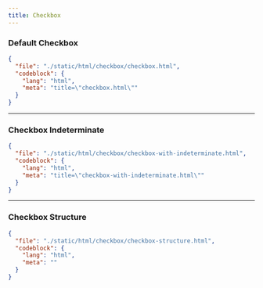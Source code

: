 ```yaml
---
title: Checkbox
---
```


### Default Checkbox

<ComponentPreview src="/checkbox/checkbox" />

```json doc-gen:file
{
  "file": "./static/html/checkbox/checkbox.html",
  "codeblock": {
    "lang": "html",
    "meta": "title=\"checkbox.html\""
  }
}
```

---

### Checkbox Indeterminate

<ComponentPreview src="/checkbox/checkbox-with-indeterminate" />

```json doc-gen:file
{
  "file": "./static/html/checkbox/checkbox-with-indeterminate.html",
  "codeblock": {
    "lang": "html",
    "meta": "title=\"checkbox-with-indeterminate.html\""
  }
}
```

---

### Checkbox Structure

```json doc-gen:file
{
  "file": "./static/html/checkbox/checkbox-structure.html",
  "codeblock": {
    "lang": "html",
    "meta": ""
  }
}
```